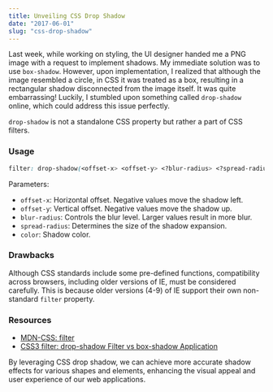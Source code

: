 ```yaml
---
title: Unveiling CSS Drop Shadow
date: "2017-06-01"
slug: "css-drop-shadow"
---
```

Last week, while working on styling, the UI designer handed me a PNG image with a request to implement shadows. My immediate solution was to use `box-shadow`. However, upon implementation, I realized that although the image resembled a circle, in CSS it was treated as a box, resulting in a rectangular shadow disconnected from the image itself. It was quite embarrassing! Luckily, I stumbled upon something called `drop-shadow` online, which could address this issue perfectly.

`drop-shadow` is not a standalone CSS property but rather a part of CSS filters.

### Usage

```css
filter: drop-shadow(<offset-x> <offset-y> <?blur-radius> <?spread-radius> <?color>)
```

Parameters:

- `offset-x`: Horizontal offset. Negative values move the shadow left.
- `offset-y`: Vertical offset. Negative values move the shadow up.
- `blur-radius`: Controls the blur level. Larger values result in more blur.
- `spread-radius`: Determines the size of the shadow expansion.
- `color`: Shadow color.

### Drawbacks

Although CSS standards include some pre-defined functions, compatibility across browsers, including older versions of IE, must be considered carefully. This is because older versions (4-9) of IE support their own non-standard `filter` property.

### Resources

- [MDN-CSS: filter](https://developer.mozilla.org/en-US/docs/Web/CSS/filter?v=control)
- [CSS3 filter: drop-shadow Filter vs box-shadow Application](http://www.zhangxinxu.com/wordpress/2016/05/css3-filter-drop-shadow-vs-box-shadow/)

By leveraging CSS drop shadow, we can achieve more accurate shadow effects for various shapes and elements, enhancing the visual appeal and user experience of our web applications.